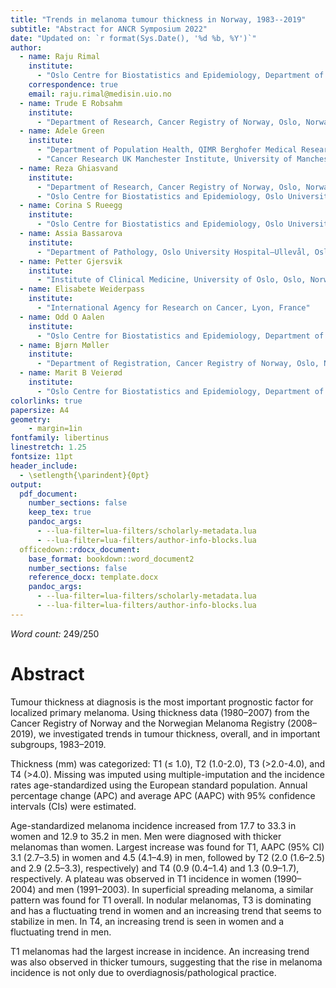 ```yaml
---
title: "Trends in melanoma tumour thickness in Norway, 1983--2019"
subtitle: "Abstract for ANCR Symposium 2022"
date: "Updated on: `r format(Sys.Date(), '%d %b, %Y')`"
author:
  - name: Raju Rimal
    institute:
      - "Oslo Centre for Biostatistics and Epidemiology, Department of Biostatistics, Institute of Basic Medical Sciences, University of Oslo, Oslo, Norway"
    correspondence: true
    email: raju.rimal@medisin.uio.no
  - name: Trude E Robsahm
    institute:
      - "Department of Research, Cancer Registry of Norway, Oslo, Norway"
  - name: Adele Green
    institute:
      - "Department of Population Health, QIMR Berghofer Medical Research Institute, Brisbane, Australia"
      - "Cancer Research UK Manchester Institute, University of Manchester, Manchester, United Kingdom"
  - name: Reza Ghiasvand
    institute:
      - "Department of Research, Cancer Registry of Norway, Oslo, Norway"
      - "Oslo Centre for Biostatistics and Epidemiology, Oslo University Hospital, Oslo, Norway"
  - name: Corina S Rueegg
    institute:
      - "Oslo Centre for Biostatistics and Epidemiology, Oslo University Hospital, Oslo, Norway"
  - name: Assia Bassarova
    institute:
      - "Department of Pathology, Oslo University Hospital–Ullevål, Oslo, Norway"
  - name: Petter Gjersvik
    institute:
      - "Institute of Clinical Medicine, University of Oslo, Oslo, Norway"
  - name: Elisabete Weiderpass
    institute:
      - "International Agency for Research on Cancer, Lyon, France"
  - name: Odd O Aalen
    institute:
      - "Oslo Centre for Biostatistics and Epidemiology, Department of Biostatistics, Institute of Basic Medical Sciences, University of Oslo, Oslo, Norway"
  - name: Bjørn Møller
    institute:
      - "Department of Registration, Cancer Registry of Norway, Oslo, Norway"
  - name: Marit B Veierød
    institute:
      - "Oslo Centre for Biostatistics and Epidemiology, Department of Biostatistics, Institute of Basic Medical Sciences, University of Oslo, Oslo, Norway"
colorlinks: true
papersize: A4
geometry: 
    - margin=1in
fontfamily: libertinus
linestretch: 1.25
fontsize: 11pt
header_include:
  - \setlength{\parindent}{0pt}
output: 
  pdf_document:
    number_sections: false
    keep_tex: true
    pandoc_args:
      - --lua-filter=lua-filters/scholarly-metadata.lua
      - --lua-filter=lua-filters/author-info-blocks.lua
  officedown::rdocx_document:
    base_format: bookdown::word_document2
    number_sections: false
    reference_docx: template.docx
    pandoc_args:
      - --lua-filter=lua-filters/scholarly-metadata.lua
      - --lua-filter=lua-filters/author-info-blocks.lua
---
```


_Word count:_ 249/250

# Abstract

Tumour thickness at diagnosis is the most important prognostic factor for localized primary melanoma. Using thickness data (1980–2007) from the Cancer Registry of Norway and the Norwegian Melanoma Registry (2008–2019), we investigated trends in tumour thickness, overall, and in important subgroups, 1983–2019.

Thickness (mm) was categorized: T1 ($\le$ 1.0), T2 (1.0-2.0), T3 (>2.0-4.0), and T4 (>4.0). Missing was imputed using multiple-imputation and the incidence rates age-standardized using the European standard population. Annual percentage change (APC) and average APC (AAPC) with 95% confidence intervals (CIs) were estimated. 

Age-standardized melanoma incidence increased from 17.7 to 33.3 in women and 12.9 to 35.2 in men. Men were diagnosed with thicker melanomas than women. Largest increase was found for T1, AAPC (95% CI) 3.1 (2.7–3.5) in women and 4.5 (4.1–4.9) in men, followed by T2 (2.0 (1.6–2.5) and 2.9 (2.5–3.3), respectively) and T4 (0.9 (0.4–1.4) and 1.3 (0.9–1.7), respectively. A plateau was observed in T1 incidence in women (1990–2004) and men (1991–2003). In superficial spreading melanoma, a similar pattern was found for T1 overall. In nodular melanomas, T3 is dominating and has a fluctuating trend in women and an increasing trend that seems to stabilize in men. In T4, an increasing trend is seen in women and a fluctuating trend in men.

T1 melanomas had the largest increase in incidence. An increasing trend was also observed in thicker tumours, suggesting that the rise in melanoma incidence is not only due to overdiagnosis/pathological practice. 


